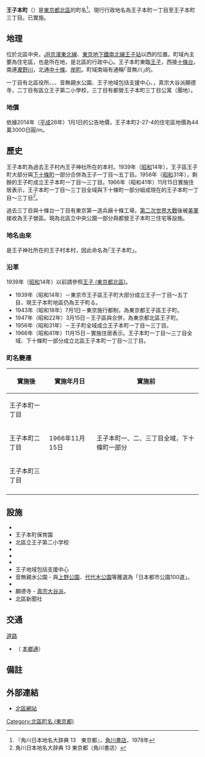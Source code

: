 {{Pathnav|日本|東京都|北區 (東京都)|frame=1}}
{{Infobox Settlement
|official_name =  王子本町
|settlement_type = [[町|町]]
|image_skyline = Kita Ward Office (Tokyo).JPG
|imagesize = 240px
|image_caption = 北區役所
|image_flag =
|image_seal =
| image_map =
| map_caption =
|subdivision_type = [[國家|國家]]
|subdivision_name = [[File:Flag_of_Japan.svg|border]] [[日本|日本]]
|subdivision_type1 = [[都道府縣|都道府縣]]
|subdivision_name1 = [[File:Flag_of_Tokyo_Prefecture.svg|25px]] [[東京都|東京都]]
|subdivision_type2 = [[東京都特別區|特別區]]
|subdivision_name2 = [[File:Flag_of_Kita,_Tokyo.svg|25px]] [[北區_(東京都)|北區]]
|established_title =
|established_date =
|government_type =
|leader_title =
|leader_name =
|area_magnitude =
|area_total_sq_mi =
|area_total_km2 = 0.299
|area_land_sq_mi =
|area_land_km2 =
|area_urban_sq_mi =
|area_urban_km2 =
|area_metro_km2 =
|area_metro_sq_mi =
|population_as_of= 2014年（平成22年）8月1日
|population_footnotes = <ref>[http://www.city.kita.tokyo.jp/docs/digital/1097/atts/109795/attachment/attachment.xls 人口統計表（平成26年08月1日現在）] {{webarchive|url=https://web.archive.org/web/20140819085108/http://www.city.kita.tokyo.jp/docs/digital/1097/atts/109795/attachment/attachment.xls |date=2014-08-19 }}</ref>
|population_total = 5294
|population_urban =
|population_metro =
|population_density_sq_mi =
|population_density_km2 = auto
| timezone = [[日本標準時間|JST]]
| utc_offset = +9
|timezone_DST =
|utc_offset_DST =
|latd=|latm=|lats=|latNS=
|longd=|longm=|longs=|longEW=
|elevation_footnotes=
|elevation_m =
|elevation_ft =
|postal_code_type = [[郵遞區號|郵遞區號]]
|postal_code = 114-0022　
|area_code =
|website =
|footnotes =
}}

'''王子本町'''（{{jpn|j=王子本町|hg=おうじほんちょう|rm=Ōji-honchō|f=y}}）是[[東京都|東京都]][[北區_(東京都)|北區]]的町名<ref name="kado">『角川日本地名大辞典 13　東京都』，[[角川書店|角川書店]]，1978年</ref>。現行行政地名為王子本町一丁目至王子本町三丁目。已實施{{link-ja|住居表示|住居表示}}。

== 地理 ==
位於北區中央，[[東日本旅客鐵道|JR]][[京濱東北線|京濱東北線]]、[[東京地下鐵|東京地下鐵]][[東京地下鐵南北線|南北線]][[王子站|王子站]]以西的位置。町域內主要為住宅區，也是{{link-ja|北區役所 (東京都)|北区役所 (東京都)|北區役所}}所在地，是北區的行政中心。王子本町東臨[[王子_(東京都北區)|王子]]，西接[[十條台|十條台]]，南連[[瀧野川_(東京都北區)|瀧野川]]，北通[[中十條|中十條]]、[[岸町_(東京都北區)|岸町]]。町域南端有通稱｢音無川｣的{{link-ja|石神井川|石神井川}}。

一丁目有北區役所、{{link-ja|順天中學校、高等學校|順天中学校・高等学校|順天中學校}}、{{link-ja|順天中學校、高等學校|順天中学校・高等学校|順天高等學校}}、音無親水公園、王子地域包括支援中心、{{link-ja|王子神社 (東京都北區)|王子神社 (東京都北区)|王子神社}}，真宗大谷派願德寺，二丁目有區立王子第二小學校，三丁目有都營王子本町三丁目公寓（團地）。

=== 地價 ===
依據2014年（[[平成|平成]]26年）1月1日的公告地價，王子本町2-27-4的住宅區地價為44萬3000日圓/m{{sup|2}}。

== 歷史 ==
王子本町為過去王子村內王子神社所在的本村。1939年（[[昭和|昭和]]14年），王子區王子町大部分與[[下十條町|下十條町]]一部分合併為王子一丁目～五丁目。1956年（[[昭和|昭和]]31年），剩餘的王子町成立王子本町一丁目～三丁目。1966年（昭和41年）11月15日實施住居表示，王子本町一丁目～三丁目全域與下十條町一部分組成現在的王子本町一丁目～三丁目<ref>角川日本地名大辞典 13 東京都（角川書店）</ref>。

過去三丁目與十條台一丁目有東京第一造兵廠十條工場，[[第二次世界大戰|第二次世界大戰]]後被[[美軍|美軍]]接收為王子營區。現為北區立中央公園一部分與都營王子本町三住宅等設施。

=== 地名由來 ===
是王子神社所在的王子村本村，因此命名為｢王子本町｣。

=== 沿革 ===
1939年（[[昭和|昭和]]14年）以前請參照[[王子_(東京都北區)|王子 (東京都北區)]]。

* 1939年（昭和14年）－東京市王子區王子町大部分成立王子一丁目～五丁目，現王子本町地區仍為王子町る。
* 1943年（昭和18年）7月1日－東京施行都制，為東京都王子區王子町。
* 1947年（昭和22年）3月15日－王子區與{{link-ja|瀧野川區|滝野川区}}合併，為東京都北區王子町。
* 1956年（昭和31年）－王子町全域成立王子本町一丁目～三丁目。
* 1966年（昭和41年）11月15日－實施住居表示。王子本町一丁目～三丁目全域、下十條町一部分成立北區王子本町一丁目～三丁目。

=== 町名變遷 ===
{| class="wikitable"
|-
!實施後
!實施年月日
!實施前
|-
|王子本町一丁目
| rowspan="3" |1966年11月15日
| rowspan="3" |王子本町一、二、三丁目全域，下十條町一部分
|-
|王子本町二丁目
|-
|王子本町三丁目
|-
|}

== 設施 ==
* {{link-ja|北區役所 (東京都)|北区役所 (東京都)|北區役所}}
* 王子本町保育園
* 北區立王子第二小学校
* {{link-ja|順天中學校、高等學校|順天中学校・高等学校|順天中學校}}
* {{link-ja|順天中學校、高等學校|順天中学校・高等学校|順天高等學校}}
* {{link-ja|中央工學校|中央工学校}}
* 王子地域包括支援中心
* 音無親水公園 - 與[[上野公園|上野公園]]、[[代代木公園|代代木公園]]等獲選為「日本都市公園100選」。
* {{link-ja|王子神社 (東京都北區)|王子神社 (東京都北区)|王子神社}}
* 願德寺 - [[真宗大谷派|真宗大谷派]]。
* 北區新聞社

== 交通 ==
; [[道路|道路]]
*  {{link-ja|東京都道455號本鄉赤羽線|東京都道455号本郷赤羽線}}（ [[本鄉通_(東京都)|本鄉通]]）

== 備註 ==
{{reflist}}

== 外部連結 ==
* [http://www.city.kita.tokyo.jp/ 北區網站] {{Wayback|url=http://www.city.kita.tokyo.jp/ |date=20140803095440 }}

{{東京都北區的町名}}

{{DEFAULTSORT:Ojihoncho}}
[[Category:北區町名_(東京都)|Category:北區町名 (東京都)]]